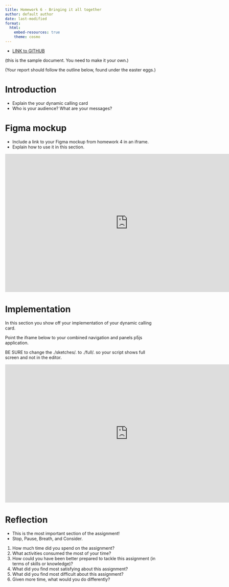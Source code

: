 ```yaml
---
title: Homework 6 - Bringing it all together
author: default author
date: last-modified
format:
  html:
    embed-resources: true
    theme: cosmo
---
```


* [LINK to GITHUB](https://github.com/cmsc-vcu/cmsc475-sp2024-hw6-template)

(this is the sample document.  You need to make it your own.)

(Your report should follow the outline below, found under the easter eggs.)

# Introduction

- Explain the your dynamic calling card
- Who is your audience?  What are your messages?

# Figma mockup

- Include a link to your Figma mockup from homework 4 in an iframe.
- Explain how to use it in this section.

```{=html}
<center>
<iframe
src="https://www.figma.com/embed?embed_host=share&url=https%3A%2F%2Fwww.figma.com%2Fproto%2FQJss2lSSmmUMKkKodCWxN2%2FHomework-4---Prototype%3Ftype%3Ddesign%26t%3DnIV2fhIRzGgxc44k-1%26scaling%3Dscale-down%26page-id%3D0%253A1%26node-id%3D3-2%26starting-point-node-id%3D3%253A2%26mode%3Ddesign"
style="border: 1px solid rgba(0, 0, 0, 0.1);"
width="800" height="450"  
data-external="1"
allowfullscreen
></iframe>
</center>
```

# Implementation

In this section you show off your implementation of your dynamic calling card.

Point the iframe below to your combined navigation and panels p5js application.

BE SURE to change the ./sketches/. to ./full/. so your script shows full screen and not in the editor.

```{=html}
<center>
<iframe
src="https://editor.p5js.org/jleonard99/full/w1mu4OeEB"
style="border: 1px solid rgba(0, 0, 0, 0.1);"
width="800"
height="450"  
data-external="1"
allowfullscreen="allowfullscreen"
webkitallowfullscreen="webkitallowfullscreen"
mozallowfullscreen="mozallowfullscreen"
allow="geolocation *; microphone *; camera *; midi *; encrypted-media *; autoplay *; clipboard-write *; display-capture *"
></iframe>
</center>
```

# Reflection

* This is the most important section of the assignment!
* Stop, Pause, Breath, and Consider.

1. How much time did you spend on the assignment?
1. What activities consumed the most of your time? 
1. How could you have been better prepared to tackle this assignment (in terms of skills or knowledge)?
1. What did you find most satisfying about this assignment?
1. What did you find most difficult about this assignment? 
1. Given more time, what would you do differently?

